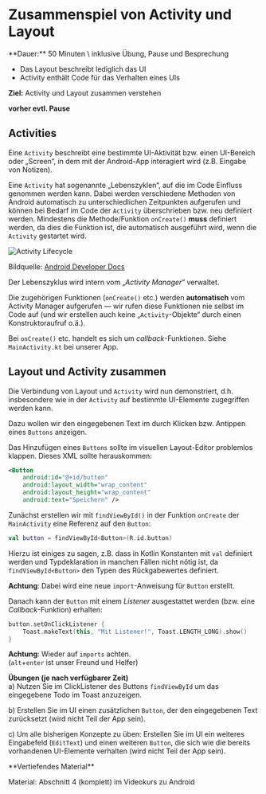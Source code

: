 
# Zusammenspiel von Activity und Layout

<Callout>
  **Dauer:** 50 Minuten \
  inklusive Übung, Pause und Besprechung

  - Das Layout beschreibt lediglich das UI
  - Activity enthält Code für das Verhalten eines UIs  

  **Ziel:** Activity und Layout zusammen verstehen
</Callout>

**vorher evtl. Pause**

## Activities

Eine `Activity` beschreibt eine bestimmte UI-Aktivität
bzw. einen UI-Bereich oder „Screen“, in dem mit der 
Android-App interagiert wird (z.B. Eingabe von Notizen).

Eine `Activity` hat sogenannte „Lebenszyklen“, auf die
im Code Einfluss genommen werden kann. Dabei werden
verschiedene Methoden von Android automatisch zu 
unterschiedlichen Zeitpunkten aufgerufen und können
bei Bedarf im Code der `Activity` überschrieben bzw. 
neu definiert werden. Mindestens die Methode/Funktion
`onCreate()` **muss** definiert werden, da dies die 
Funktion ist, die automatisch ausgeführt wird, wenn 
die `Activity` gestartet wird. 

![Activity Lifecycle](/images/mobile/activity_lifecycle.png)

Bildquelle: [Android Developer Docs](https://developer.android.com/guide/components/activities/activity-lifecycle#alc)

Der Lebenszyklus wird intern vom „_Activity Manager_“ 
verwaltet.

Die zugehörigen Funktionen (`onCreate()` etc.) werden 
**automatisch** vom Activity Manager aufgerufen &mdash;
wir rufen diese Funktionen nie selbst im Code auf
(und wir erstellen auch keine „`Activity`-Objekte“ 
durch einen Konstruktoraufruf o.ä.).

Bei `onCreate()` etc. handelt es sich um 
_callback_-Funktionen. Siehe `MainActivity.kt` bei unserer App.

## Layout und Activity zusammen

Die Verbindung von Layout und `Activity` wird nun 
demonstriert, d.h. insbesondere wie in der `Activity`
auf bestimmte UI-Elemente zugegriffen werden kann.

Dazu wollen wir den eingegebenen Text im durch Klicken
bzw. Antippen eines `Buttons` anzeigen.

Das Hinzufügen eines `Buttons` sollte  im visuellen
Layout-Editor problemlos klappen. Dieses XML sollte
herauskommen:

```xml
<Button
    android:id="@+id/button"
    android:layout_width="wrap_content"
    android:layout_height="wrap_content"
    android:text="Speichern" />
```

Zunächst erstellen wir mit `findViewById()` in 
der Funktion `onCreate` der `MainActivity` eine 
Referenz auf den `Button`:

```kotlin
val button = findViewById<Button>(R.id.button)
```

Hierzu ist einiges zu sagen, z.B. dass in Kotlin Konstanten
mit `val` definiert werden und Typdeklaration in manchen
Fällen nicht nötig ist, da `findViewById<Button>` den
Typen des Rückgabewertes definiert. 

**Achtung**: Dabei wird eine neue `import`-Anweisung für
`Button` erstellt.

Danach kann der `Button` mit einem _Listener_ ausgestattet
werden (bzw. eine _Callback_-Funktion) erhalten:

```kotlin
button.setOnClickListener {
    Toast.makeText(this, "Mit Listener!", Toast.LENGTH_LONG).show()
}
```

**Achtung**: Wieder auf `imports` achten. <br/>
(`alt`+`enter` ist unser Freund und Helfer)

**Übungen (je nach verfügbarer Zeit)** \
a) Nutzen Sie im ClickListener des Buttons `findViewById` um das eingegebene Todo im Toast anzuzeigen.

b) Erstellen Sie im UI einen zusätzlichen `Button`, der 
den eingegebenen Text zurücksetzt (wird nicht Teil der App sein).

c) Um alle bisherigen Konzepte zu üben: Erstellen Sie im UI ein weiteres Eingabefeld (`EditText`)
und einen weiteren `Button`, die sich wie die bereits
vorhandenen UI-Elemente verhalten (wird nicht Teil der App sein).

<Callout type="warning">
**Vertiefendes Material**

Material: Abschnitt 4 (komplett) im Videokurs zu Android 
</Callout>
